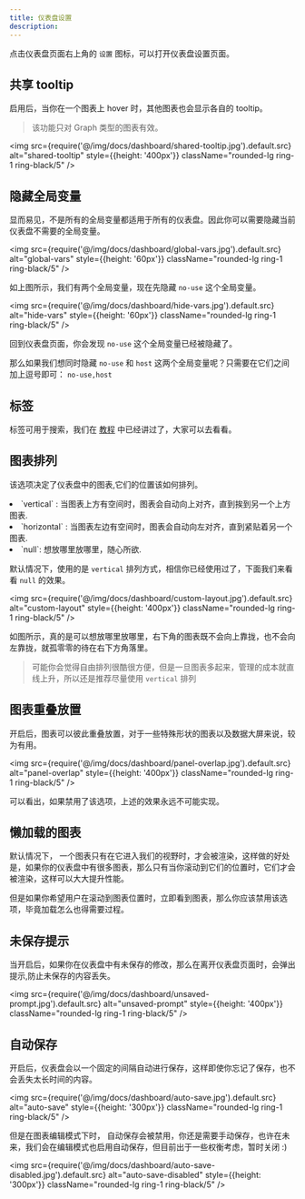 ```yaml
---
title: 仪表盘设置
description:
---
```



点击仪表盘页面右上角的 `设置` 图标，可以打开仪表盘设置页面。

## 共享 tooltip

启用后，当你在一个图表上 hover 时，其他图表也会显示各自的 tooltip。

> 该功能只对 Graph 类型的图表有效。

<img src={require('@/img/docs/dashboard/shared-tooltip.jpg').default.src} alt="shared-tooltip" style={{height: '400px'}} className="rounded-lg ring-1 ring-black/5" />



## 隐藏全局变量

显而易见，不是所有的全局变量都适用于所有的仪表盘。因此你可以需要隐藏当前仪表盘不需要的全局变量。

<img src={require('@/img/docs/dashboard/global-vars.jpg').default.src} alt="global-vars" style={{height: '60px'}} className="rounded-lg ring-1 ring-black/5" />


如上图所示，我们有两个全局变量，现在先隐藏 `no-use` 这个全局变量。

<img src={require('@/img/docs/dashboard/hide-vars.jpg').default.src} alt="hide-vars" style={{height: '60px'}} className="rounded-lg ring-1 ring-black/5" />


回到仪表盘页面，你会发现 `no-use` 这个全局变量已经被隐藏了。

那么如果我们想同时隐藏 `no-use` 和 `host` 这两个全局变量呢？只需要在它们之间加上逗号即可： <Code>no-use,host</Code>

## 标签

标签可用于搜索，我们在 [教程](/docs/tutorial-search#add-tags-to-dashboard) 中已经讲过了，大家可以去看看。

## 图表排列

该选项决定了仪表盘中的图表,它们的位置该如何排列。

<TextList>
    <li>`vertical` : 当图表上方有空间时，图表会自动向上对齐，直到挨到另一个上方图表.</li>
    <li>`horizontal` : 当图表左边有空间时，图表会自动向左对齐，直到紧贴着另一个图表.</li>
    <li> `null`: 想放哪里放哪里，随心所欲.</li>
</TextList>

默认情况下，使用的是 `vertical` 排列方式，相信你已经使用过了，下面我们来看看 `null` 的效果。

<img src={require('@/img/docs/dashboard/custom-layout.jpg').default.src} alt="custom-layout" style={{height: '400px'}} className="rounded-lg ring-1 ring-black/5" />


如图所示，真的是可以想放哪里放哪里，右下角的图表既不会向上靠拢，也不会向左靠拢，就孤零零的待在右下方角落里。

> 可能你会觉得自由排列很酷很方便，但是一旦图表多起来，管理的成本就直线上升，所以还是推荐尽量使用 `vertical` 排列

## 图表重叠放置

开启后，图表可以彼此重叠放置，对于一些特殊形状的图表以及数据大屏来说，较为有用。

<img src={require('@/img/docs/dashboard/panel-overlap.jpg').default.src} alt="panel-overlap" style={{height: '400px'}} className="rounded-lg ring-1 ring-black/5" />


可以看出，如果禁用了该选项，上述的效果永远不可能实现。


## 懒加载的图表 

默认情况下， 一个图表只有在它进入我们的视野时，才会被渲染，这样做的好处是，如果你的仪表盘中有很多图表，那么只有当你滚动到它们的位置时，它们才会被渲染，这样可以大大提升性能。

但是如果你希望用户在滚动到图表位置时，立即看到图表，那么你应该禁用该选项，毕竟加载怎么也得需要过程。


## 未保存提示

当开启后，如果你在仪表盘中有未保存的修改，那么在离开仪表盘页面时，会弹出提示,防止未保存的内容丢失。

<img src={require('@/img/docs/dashboard/unsaved-prompt.jpg').default.src} alt="unsaved-prompt" style={{height: '400px'}} className="rounded-lg ring-1 ring-black/5" />



## 自动保存 

开启后，仪表盘会以一个固定的间隔自动进行保存，这样即使你忘记了保存，也不会丢失太长时间的内容。

<img src={require('@/img/docs/dashboard/auto-save.jpg').default.src} alt="auto-save" style={{height: '300px'}} className="rounded-lg ring-1 ring-black/5" />


但是在图表编辑模式下时， 自动保存会被禁用，你还是需要手动保存，也许在未来，我们会在编辑模式也启用自动保存，但目前出于一些权衡考虑，暂时关闭 :)

<img src={require('@/img/docs/dashboard/auto-save-disabled.jpg').default.src} alt="auto-save-disabled" style={{height: '300px'}} className="rounded-lg ring-1 ring-black/5" />

